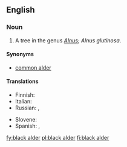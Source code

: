 ==English==

===Noun===
{{en-noun|sg=[[black]] [[alder]]}}

# A tree in the genus ''[[Alnus]]''; ''Alnus glutinosa''.

====Synonyms====
* [[common alder]]

====Translations====
{{trans-top|Alnus glutinosa}}
* Finnish: {{t+|fi|tervaleppä}}
* Italian: {{t-|it|ontano nero|m}}
* Russian: {{t|ru|ольха клейкая|f|sc=Cyrl|tr=ol'xá kléjkaja}}, {{t|ru|ольха чёрная|f|sc=Cyrl|tr=ol'xá čórnaja}}
{{trans-mid}}
* Slovene: {{t+|sl|črna jelša}}
* Spanish: {{qualifier|Castilian Spanish}} {{t-|es|aliso|m}},  {{qualifier|Castilian Spanish}} {{t|es|alisos|m|p}}
{{trans-bottom}}

[[fy:black alder]]
[[pl:black alder]]
[[fi:black alder]]